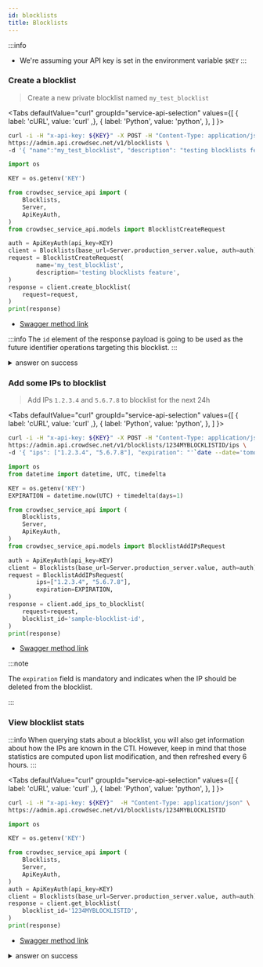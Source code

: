 ```yaml
---
id: blocklists
title: Blocklists
---
```



:::info
 - We're assuming your API key is set in the environment variable `$KEY`
:::

### Create a blocklist

> Create a new private blocklist named `my_test_blocklist`

<Tabs
  defaultValue="curl"
  groupId="service-api-selection"
  values={[
    { label: 'cURL', value: 'curl' ,},
    { label: 'Python', value: 'python', },
  ]
}>
<TabItem value="curl">

```bash
curl -i -H "x-api-key: ${KEY}" -X POST -H "Content-Type: application/json" \
https://admin.api.crowdsec.net/v1/blocklists \
-d '{ "name":"my_test_blocklist", "description": "testing blocklists feature" }' 
```

</TabItem>
<TabItem value="python">

```python
import os

KEY = os.getenv('KEY')

from crowdsec_service_api import (
    Blocklists,
    Server,
    ApiKeyAuth,
)
from crowdsec_service_api.models import BlocklistCreateRequest

auth = ApiKeyAuth(api_key=KEY)
client = Blocklists(base_url=Server.production_server.value, auth=auth)
request = BlocklistCreateRequest(
        name='my_test_blocklist',
        description='testing blocklists feature',
)
response = client.create_blocklist(
    request=request,
)
print(response)
```

</TabItem>
</Tabs>

 - [Swagger method link](https://admin.api.crowdsec.net/v1/docs#/Blocklists/createBlocklist)

:::info
The `id` element of the response payload is going to be used as the future identifier operations targeting this blocklist.
:::

<details>
  <summary>answer on success</summary>

```json
{
  "id": "1234MYBLOCKLISTID",
  "created_at": "2024-06-06T07:33:38.509837Z",
  "updated_at": "2024-06-06T07:33:38.509839Z",
  "name": "my_test_blocklist",
  "label": "my_test_blocklist",
  "description": "testing blocklists feature",
  "references": [],
  "is_private": true,
  "tags": [],
  "pricing_tier": "free",
  "source": "custom",
  "stats": {
    "content_stats": {
      "total_seen": 0,
      "total_fire": 0,
      "total_seen_1m": 0,
      "total_in_other_lists": 0,
      "total_false_positive": 0,
      "false_positive_removed_by_crowdsec": 0,
      "most_present_behaviors": [],
      "most_present_categories": [],
      "most_present_scenarios": [],
      "top_as": [],
      "top_attacking_countries": [],
      "top_ips": [],
      "updated_at": null
    },
    "usage_stats": {
      "engines_subscribed_directly": 0,
      "engines_subscribed_through_org": 0,
      "engines_subscribed_through_tag": 0,
      "total_subscribed_engines": 0,
      "updated_at": null
    },
    "addition_2days": 0,
    "addition_month": 0,
    "suppression_2days": 0,
    "suppression_month": 0,
    "change_2days_percentage": 0,
    "change_month_percentage": 0,
    "count": 0,
    "updated_at": null
  },
  "from_cti_query": null,
  "since": null,
  "shared_with": [],
  "organization_id": "MY-ORG-ID-abcdef1234",
  "subscribers": []
}

```

</details>


### Add some IPs to blocklist

> Add IPs `1.2.3.4` and `5.6.7.8` to blocklist for the next 24h

<Tabs
  defaultValue="curl"
  groupId="service-api-selection"
  values={[
    { label: 'cURL', value: 'curl' ,},
    { label: 'Python', value: 'python', },
  ]
}>
<TabItem value="curl">

```bash
curl -i -H "x-api-key: ${KEY}" -X POST -H "Content-Type: application/json" \
https://admin.api.crowdsec.net/v1/blocklists/1234MYBLOCKLISTID/ips \
-d '{ "ips": ["1.2.3.4", "5.6.7.8"], "expiration": "'`date --date='tomorrow' '+%FT%T'`'"}'
```

</TabItem>
<TabItem value="python">

```python
import os
from datetime import datetime, UTC, timedelta

KEY = os.getenv('KEY')
EXPIRATION = datetime.now(UTC) + timedelta(days=1)

from crowdsec_service_api import (
    Blocklists,
    Server,
    ApiKeyAuth,
)
from crowdsec_service_api.models import BlocklistAddIPsRequest

auth = ApiKeyAuth(api_key=KEY)
client = Blocklists(base_url=Server.production_server.value, auth=auth)
request = BlocklistAddIPsRequest(
        ips=["1.2.3.4", "5.6.7.8"],
        expiration=EXPIRATION,
)
response = client.add_ips_to_blocklist(
    request=request,
    blocklist_id='sample-blocklist-id',
)
print(response)
```

</TabItem>
</Tabs>

 - [Swagger method link](https://admin.api.crowdsec.net/v1/docs#/Blocklists/addIpsToBlocklist)


:::note

The `expiration` field is mandatory and indicates when the IP should be deleted from the blocklist.

:::


### View blocklist stats

:::info
When querying stats about a blocklist, you will also get information about how the IPs are known in the CTI.
However, keep in mind that those statistics are computed upon list modification, and then refreshed every 6 hours.
:::

<Tabs
  defaultValue="curl"
  groupId="service-api-selection"
  values={[
    { label: 'cURL', value: 'curl' ,},
    { label: 'Python', value: 'python', },
  ]
}>
<TabItem value="curl">

```bash
curl -i -H "x-api-key: ${KEY}"  -H "Content-Type: application/json" \
https://admin.api.crowdsec.net/v1/blocklists/1234MYBLOCKLISTID
```

</TabItem>
<TabItem value="python">

```python
import os

KEY = os.getenv('KEY')

from crowdsec_service_api import (
    Blocklists,
    Server,
    ApiKeyAuth,
)
auth = ApiKeyAuth(api_key=KEY)
client = Blocklists(base_url=Server.production_server.value, auth=auth)
response = client.get_blocklist(
    blocklist_id='1234MYBLOCKLISTID',
)
print(response)
```

</TabItem>
</Tabs>

 - [Swagger method link](https://admin.api.crowdsec.net/v1/docs#/Blocklists/getBlocklist)


<details>
  <summary>answer on success</summary>
```json
{
  "id": "1234MYBLOCKLISTID",
  "created_at": "2024-06-06T07:33:38.509000Z",
  "updated_at": "2024-06-06T07:33:38.509000Z",
  "name": "my_test_blocklist",
  "label": "my_test_blocklist",
  "description": "testing blocklists feature",
  "references": [],
  "is_private": true,
  "tags": [],
  "pricing_tier": "free",
  "source": "custom",
  "stats": {
    "content_stats": {
      "total_seen": 1,
      "total_fire": 0,
      "total_seen_1m": 0,
      "total_in_other_lists": 1,
      "total_false_positive": 0,
      "false_positive_removed_by_crowdsec": 0,
      "most_present_behaviors": [
        {
          "name": "ssh:bruteforce",
          "label": "SSH Bruteforce",
          "description": "IP has been reported for performing brute force on ssh services.",
          "references": [],
          "total_ips": 1
        },
        {
          "name": "http:dos",
          "label": "HTTP DoS",
          "description": "IP has been reported trying to perform denial of service attacks.",
          "references": [],
          "total_ips": 1
        },
        {
          "name": "tcp:scan",
          "label": "TCP Scan",
          "description": "IP has been reported for performing TCP port scanning.",
          "references": [],
          "total_ips": 1
        },
        {
          "name": "http:scan",
          "label": "HTTP Scan",
          "description": "IP has been reported for performing actions related to HTTP vulnerability scanning and discovery.",
          "references": [],
          "total_ips": 1
        },
        {
          "name": "http:exploit",
          "label": "HTTP Exploit",
          "description": "IP has been reported for attempting to exploit a vulnerability in a web application.",
          "references": [],
          "total_ips": 1
        },
        {
          "name": "http:bruteforce",
          "label": "HTTP Bruteforce",
          "description": "IP has been reported for performing a HTTP brute force attack (either generic HTTP probing or applicative related brute force).",
          "references": [],
          "total_ips": 1
        }
      ],
      "most_present_categories": [
        {
          "name": "proxy:vpn",
          "label": "VPN",
          "description": "IP exposes a VPN service or is being flagged as one.",
          "total_ips": 1
        }
      ],
      "most_present_scenarios": [
        {
          "name": "crowdsecurity/nginx-req-limit-exceeded",
          "label": "Nginx request limit exceeded",
          "description": "Detects IPs which violate nginx's user set request limit.",
          "references": [],
          "total_ips": 1
        },
        {
          "name": "crowdsecurity/jira_cve-2021-26086",
          "label": "Jira CVE-2021-26086 exploitation",
          "description": "Detect Atlassian Jira CVE-2021-26086 exploitation attemps",
          "references": [],
          "total_ips": 1
        },
        {
          "name": "crowdsecurity/http-bad-user-agent",
          "label": "Bad User Agent",
          "description": "Detect usage of bad User Agent",
          "references": [],
          "total_ips": 1
        },
        {
          "name": "crowdsecurity/ssh-bf",
          "label": "SSH Bruteforce",
          "description": "Detect ssh bruteforce",
          "references": [],
          "total_ips": 1
        },
        {
          "name": "crowdsecurity/CVE-2017-9841",
          "label": "PHP Unit Test Framework CVE-2017-9841",
          "description": "Detect CVE-2017-9841 exploits",
          "references": [],
          "total_ips": 1
        },
        {
          "name": "crowdsecurity/vpatch-env-access",
          "label": "Access to .env file",
          "description": "Detect access to .env files",
          "references": [],
          "total_ips": 1
        },
        {
          "name": "firewallservices/pf-scan-multi_ports",
          "label": "PF Scan Multi Ports",
          "description": "ban IPs that are scanning us",
          "references": [],
          "total_ips": 1
        },
        {
          "name": "crowdsecurity/ssh-slow-bf",
          "label": "SSH Slow Bruteforce",
          "description": "Detect slow ssh bruteforce",
          "references": [],
          "total_ips": 1
        },
        {
          "name": "crowdsecurity/http-bf-wordpress_bf_xmlrpc",
          "label": "WP XMLRPC bruteforce",
          "description": "detect wordpress bruteforce on xmlrpc",
          "references": [],
          "total_ips": 1
        },
        {
          "name": "crowdsecurity/http-probing",
          "label": "HTTP Probing",
          "description": "Detect site scanning/probing from a single ip",
          "references": [],
          "total_ips": 1
        }
      ],
      "top_as": [
        {
          "as_num": "0",
          "as_name": "AS0",
          "total_ips": 1
        }
      ],
      "top_attacking_countries": [
        {
          "country_short": "AU",
          "total_ips": 1
        }
      ],
      "top_ips": [
        {
          "ip": "1.2.3.4",
          "total_signals_1m": 4,
          "reputation": "suspicious"
        }
      ],
      "updated_at": "2024-06-06T10:31:28.724000Z"
    },
    "usage_stats": {
      "engines_subscribed_directly": 0,
      "engines_subscribed_through_org": 0,
      "engines_subscribed_through_tag": 0,
      "total_subscribed_engines": 0,
      "updated_at": "2024-06-06T10:31:28.727000Z"
    },
    "addition_2days": 2,
    "addition_month": 2,
    "suppression_2days": 0,
    "suppression_month": 0,
    "change_2days_percentage": 100,
    "change_month_percentage": 100,
    "count": 2,
    "updated_at": "2024-06-06T10:31:28.727000Z"
  },
  "from_cti_query": null,
  "since": null,
  "shared_with": [],
  "organization_id": "MY-ORG-ID-abcdef1234",
  "subscribers": []
}

```
</details>


### Subscribe to a blocklist

You can see details about the [subscriber's logic here](/unversioned/service_api/blocklists.md#blocklist-subscription-mechanism).

<Tabs
  defaultValue="curl"
  groupId="service-api-selection"
  values={[
    { label: 'cURL', value: 'curl' ,},
    { label: 'Python', value: 'python', },
  ]
}>
<TabItem value="curl">

```bash
curl -i -H "x-api-key: ${KEY}" -X POST -H "Content-Type: application/json" \
https://admin.api.crowdsec.net/v1//blocklists/1234MYBLOCKLISTID/subscribers \
-d '{ "ids": ["SECENGINEID5678"], "entity_type": "engine", "remediation": "ban" }'
```

</TabItem>
<TabItem value="python">

```python
import os

KEY = os.getenv('KEY')

from crowdsec_service_api import (
    Blocklists,
    Server,
    ApiKeyAuth,
)
from crowdsec_service_api.models import BlocklistSubscriptionRequest

auth = ApiKeyAuth(api_key=KEY)
client = Blocklists(base_url=Server.production_server.value, auth=auth)
request = BlocklistSubscriptionRequest(
        ids=['SECENGINEID5678'],
        entity_type='engine',
        remediation="ban",
)
response = client.subscribe_blocklist(
    request=request,
    blocklist_id='1234MYBLOCKLISTID',
)
print(response)
```

</TabItem>
</Tabs>

 - [Swagger method link](https://admin.api.crowdsec.net/v1/docs#/Blocklists/subscribeBlocklist)

<details>
  <summary>answer on success</summary>
```json
{"updated":["SECENGINEID5678"],"errors":[]}
```
</details>


### Download blocklist content

<Tabs
  defaultValue="curl"
  groupId="service-api-selection"
  values={[
    { label: 'cURL', value: 'curl' ,},
    { label: 'Python', value: 'python', },
  ]
}>
<TabItem value="curl">

```bash
GET -H "x-api-key: ${KEY}" https://admin.api.crowdsec.net/v1/blocklists/1234MYBLOCKLISTID/download
```

</TabItem>
<TabItem value="python">

```python
import os

KEY = os.getenv('KEY')

from crowdsec_service_api import (
    Blocklists,
    Server,
    ApiKeyAuth,
)
auth = ApiKeyAuth(api_key=KEY)
client = Blocklists(base_url=Server.production_server.value, auth=auth)
response = client.download_blocklist_content(
    blocklist_id='1234MYBLOCKLISTID',
    if_modified_since=None,
    if_none_match=None,
)
print(response)
```

</TabItem>
</Tabs>

<details>
  <summary>answer on success</summary>
```text
1.2.3.4
5.6.7.8
```
</details>
